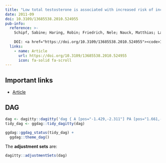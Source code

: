 ```yaml
---
title: "Low total testosterone is associated with increased risk of incident type 2 diabetes mellitus in men: results from the Study of Health in Pomerania (SHIP)"
date: 2011-09
doi: 10.3109/13685538.2010.524955
pub-info:
  reference: >-
    Schipf, Sabine; Haring, Robin; Friedrich, Nele; Nauck, Matthias; Lau, Katharina; Alte, Dietrich; Stang, Andreas; Völzke, Henry; Wallaschofski, Henri. "Low total testosterone is associated with increased risk of incident type 2 diabetes mellitus in men: results from the Study of Health in Pomerania (SHIP)", <em> The Aging Male </em> 14, no. 3 (2011-09): 168-175.
    
    DOI: <a href="https://doi.org/10.3109/13685538.2010.524955"><code>10.3109/13685538.2010.524955</code></a>
  links:
    - name: Article
      url: https://doi.org/10.3109/13685538.2010.524955
      icon: fa-solid fa-scroll
---
```


## Important links

- [Article](https://doi.org/10.3109/13685538.2010.524955)

## DAG

```r
dag <- dagitty::dagitty('dag { A [pos="-1.429,-2.311"] PA [pos="1.661,-2.186"] S [pos="-1.423,2.555"] T2DM [outcome,pos="1.666,2.693"] TT [exposure,pos="-0.443,-0.942"] U [pos="-0.459,1.159"] WC [pos="0.829,-0.735"] A -> PA A -> S A -> TT A -> U A -> WC PA -> T2DM PA -> WC S -> T2DM S -> TT U -> T2DM U -> TT WC -> T2DM WC -> TT WC -> U }')
tidy_dag <- ggdag::tidy_dagitty(dag)

ggdag::ggdag_status(tidy_dag) +
  ggdag::theme_dag()
```

The **adjustment sets** are:

```r
dagitty::adjustmentSets(dag)
```
